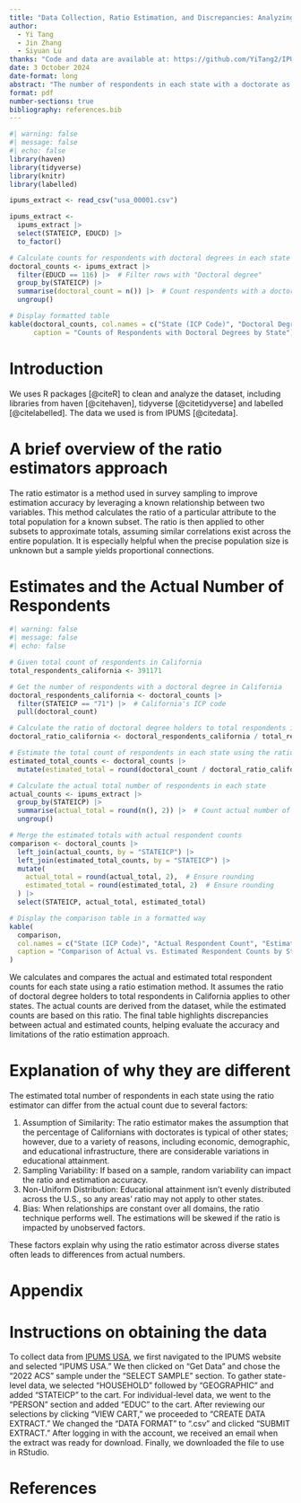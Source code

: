 ```yaml
---
title: "Data Collection, Ratio Estimation, and Discrepancies: Analyzing ACS Respondent Counts with IPUMS USA"
author: 
  - Yi Tang
  - Jin Zhang
  - Siyuan Lu
thanks: "Code and data are available at: https://github.com/YiTang2/IPUMS-USA-data.git"
date: 3 October 2024
date-format: long
abstract: "The number of respondents in each state with a doctorate as their highest level of education is examined in this document using data from the 2022 ACS IPUMS. Using data from California, we use the ratio estimators approach to estimate the total number of respondents in each state."
format: pdf
number-sections: true
bibliography: references.bib
---
```


```r
#| warning: false
#| message: false
#| echo: false
library(haven)
library(tidyverse)
library(knitr)
library(labelled)

ipums_extract <- read_csv("usa_00001.csv")

ipums_extract <- 
  ipums_extract |>
  select(STATEICP, EDUCD) |>
  to_factor()

# Calculate counts for respondents with doctoral degrees in each state
doctoral_counts <- ipums_extract |>
  filter(EDUCD == 116) |>  # Filter rows with "Doctoral degree"
  group_by(STATEICP) |>
  summarise(doctoral_count = n()) |>  # Count respondents with a doctoral degree in each state
  ungroup()

# Display formatted table
kable(doctoral_counts, col.names = c("State (ICP Code)", "Doctoral Degree Count"),
      caption = "Counts of Respondents with Doctoral Degrees by State")

```


# Introduction

We uses R packages [@citeR] to clean and analyze the dataset, including libraries from haven [@citehaven], tidyverse [@citetidyverse] and labelled [@citelabelled]. The data we used is from IPUMS [@citedata].

# A brief overview of the ratio estimators approach

The ratio estimator is a method used in survey sampling to improve estimation accuracy by leveraging a known relationship between two variables. This method calculates the ratio of a particular attribute to the total population for a known subset. The ratio is then applied to other subsets to approximate totals, assuming similar correlations exist across the entire population. It is especially helpful when the precise population size is unknown but a sample yields proportional connections.

# Estimates and the Actual Number of Respondents

```r
#| warning: false
#| message: false
#| echo: false

# Given total count of respondents in California
total_respondents_california <- 391171

# Get the number of respondents with a doctoral degree in California
doctoral_respondents_california <- doctoral_counts |>
  filter(STATEICP == "71") |>  # California's ICP code
  pull(doctoral_count)

# Calculate the ratio of doctoral degree holders to total respondents in California
doctoral_ratio_california <- doctoral_respondents_california / total_respondents_california

# Estimate the total count of respondents in each state using the ratio estimator
estimated_total_counts <- doctoral_counts |>
  mutate(estimated_total = round(doctoral_count / doctoral_ratio_california, 2))  # Round to 2 decimal places

# Calculate the actual total number of respondents in each state
actual_counts <- ipums_extract |>
  group_by(STATEICP) |>
  summarise(actual_total = round(n(), 2)) |>  # Count actual number of respondents and round to 2 decimal places
  ungroup()

# Merge the estimated totals with actual respondent counts
comparison <- doctoral_counts |>
  left_join(actual_counts, by = "STATEICP") |>
  left_join(estimated_total_counts, by = "STATEICP") |>
  mutate(
    actual_total = round(actual_total, 2),  # Ensure rounding
    estimated_total = round(estimated_total, 2)  # Ensure rounding
  ) |>
  select(STATEICP, actual_total, estimated_total)

# Display the comparison table in a formatted way
kable(
  comparison,
  col.names = c("State (ICP Code)", "Actual Respondent Count", "Estimated Respondent Count"),
  caption = "Comparison of Actual vs. Estimated Respondent Counts by State"
)
```
We calculates and compares the actual and estimated total respondent counts for each state using a ratio estimation method. It assumes the ratio of doctoral degree holders to total respondents in California applies to other states. The actual counts are derived from the dataset, while the estimated counts are based on this ratio. The final table highlights discrepancies between actual and estimated counts, helping evaluate the accuracy and limitations of the ratio estimation approach.


# Explanation of why they are different

The estimated total number of respondents in each state using the ratio estimator can differ from the actual count due to several factors:

1. Assumption of Similarity: The ratio estimator makes the assumption that the percentage of Californians with doctorates is typical of other states; however, due to a variety of reasons, including economic, demographic, and educational infrastructure, there are considerable variations in educational attainment.
2. Sampling Variability: If based on a sample, random variability can impact the ratio and estimation accuracy.
3. Non-Uniform Distribution: Educational attainment isn’t evenly distributed across the U.S., so any areas' ratio may not apply to other states.
4. Bias: When relationships are constant over all domains, the ratio technique performs well. The estimations will be skewed if the ratio is impacted by unobserved factors.

These factors explain why using the ratio estimator across diverse states often leads to differences from actual numbers.


\newpage
# Appendix {-}

# Instructions on obtaining the data

To collect data from [IPUMS USA](https://usa.ipums.org/usa/), we first navigated to the IPUMS website and selected "IPUMS USA." We then clicked on "Get Data" and chose the "2022 ACS" sample under the "SELECT SAMPLE" section. To gather state-level data, we selected "HOUSEHOLD" followed by "GEOGRAPHIC" and added "STATEICP" to the cart. For individual-level data, we went to the "PERSON" section and added "EDUC" to the cart. After reviewing our selections by clicking "VIEW CART," we proceeded to "CREATE DATA EXTRACT." We changed the "DATA FORMAT" to ".csv" and clicked "SUBMIT EXTRACT." After logging in with the account, we received an email when the extract was ready for download. Finally, we downloaded the file to use in RStudio.



# References


